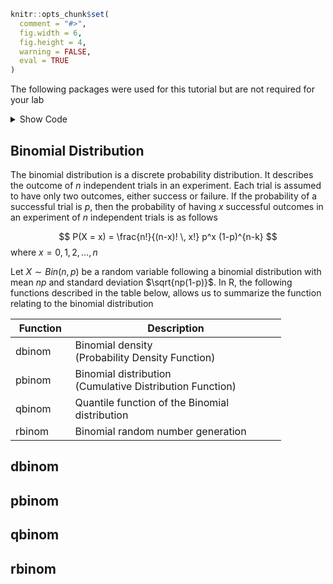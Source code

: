 ```r
knitr::opts_chunk$set(
  comment = "#>",
  fig.width = 6,
  fig.height = 4,
  warning = FALSE,
  eval = TRUE
)
```

The following packages were used for this tutorial but are not required for your lab

<details>

<summary>Show Code</summary>

```r
library(ggplot2)
library(patchwork)
```

```r
theme_set(theme_bw())
theme_replace(panel.grid.minor = element_blank(),
              panel.grid.major = element_blank())
```

</details>

## Binomial Distribution

The binomial distribution is a discrete probability distribution. It describes the outcome of $n$ independent trials in an experiment. Each trial is assumed to have only two outcomes, either success or failure. If the probability of a successful trial is $p$, then the probability of having $x$ successful outcomes in an experiment of $n$ independent trials is as follows

$$
P(X = x) = \frac{n!}{(n-x)! \, x!} p^x (1-p)^{n-k}
$$
where $x =0,1,2,\dots,n$

Let $X \sim Bin(n,p)$ be a random variable following a binomial distribution with mean $np$ and standard deviation $\sqrt{np(1-p)}$. In R, the following functions described in the table below, allows us to summarize the function relating to the binomial distribution

+------------+------------------------------------------------+
| Function   | Description                                    |
+============+================================================+
| dbinom     | Binomial density\                              |
|            | (Probability Density Function)                 |
+------------+------------------------------------------------+
| pbinom     | Binomial distribution\                         |
|            | (Cumulative Distribution Function)             |
+------------+------------------------------------------------+
| qbinom     | Quantile function of the Binomial distribution |
+------------+------------------------------------------------+
| rbinom     | Binomial random number generation              |
+------------+------------------------------------------------+




## dbinom



## pbinom


## qbinom


## rbinom

